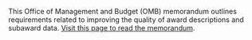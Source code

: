 This Office of Management and Budget (OMB) memorandum outlines
requirements related to improving the quality of award descriptions
and subaward data.
 <a target="_blank" rel="noopener noreferrer" href="https://www.whitehouse.gov/wp-content/uploads/2022/04/M-22-12.pdf">Visit this page to read the memorandum</a>.